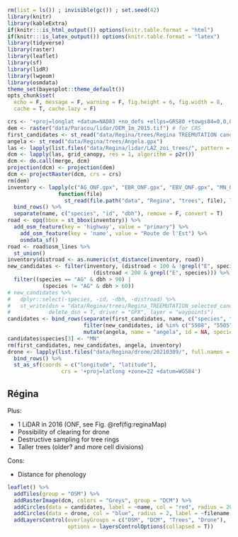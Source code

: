 ```r
rm(list = ls()) ; invisible(gc()) ; set.seed(42)
library(knitr)
library(kableExtra)
if(knitr:::is_html_output()) options(knitr.table.format = "html") 
if(knitr:::is_latex_output()) options(knitr.table.format = "latex") 
library(tidyverse)
library(raster)
library(leaflet)
library(sf)
library(lidR)
library(lwgeom)
library(osmdata)
theme_set(bayesplot::theme_default())
opts_chunk$set(
  echo = F, message = F, warning = F, fig.height = 6, fig.width = 8,
  cache = T, cache.lazy = F)
```

```r
crs <- '+proj=longlat +datum=NAD83 +no_defs +ellps=GRS80 +towgs84=0,0,0' # global crs definition
dem <- raster("data/Paracou/lidar/DEM_1m_2015.tif") # for CRS
first_candidates <- st_read("data/Regina/trees/Regina TREEMUTATION candidates.gpx", layer = "waypoints")
angela <- st_read("data/Regina/trees/Angela.gpx")
las <- lapply(list.files("data/Regina/lidar/LAZ_zoi_trees/", pattern = ".laz$", full.names = T), readLAS)
dcm <- lapply(las, grid_canopy, res = 1, algorithm = p2r())
dcm <- do.call(merge, dcm)
projection(dcm) <- projection(dem)
dcm <- projectRaster(dcm, crs = crs)
rm(dem) 
inventory <- lapply(c("AG_ONF.gpx", "EBR_ONF.gpx", "EBV_ONF.gpx", "MN_ONF.gpx"),
                function(file)
                  st_read(file.path("data", "Regina", "trees", file), layer = "waypoints")) %>% 
  bind_rows() %>% 
  separate(name, c("species", "id", "dbh"), remove = F, convert = T)
road <- opq(bbox = st_bbox(inventory)) %>%
  add_osm_feature(key = 'highway', value = "primary") %>%
    add_osm_feature(key = 'name', value = "Route de l'Est") %>%
    osmdata_sf()
road <- road$osm_lines %>% 
  st_union()
inventory$distroad <- as.numeric(st_distance(inventory, road))
new_candidates <- filter(inventory, (distroad < 100 & !grepl("E", species)) | 
                           (distroad < 200 & grepl("E", species))) %>% 
  filter((species == "AG" & dbh > 90) | 
           (species != "AG" & dbh > 60))
# new_candidates %>% 
#   dplyr::select(-species, -id, -dbh, -distroad) %>% 
#   st_write(dsn = "data/Regina/trees/Regina_TREEMUTATION_selected_candidates.gpx", 
#            delete_dsn = T, driver = "GPX", layer = "waypoints")
candidates <- bind_rows(separate(first_candidates, name, c("species", "id", "dbh"), remove = F, convert = T),
                        filter(new_candidates, id %in% c("5508", "5505")),
                        mutate(angela, name = "angela", id = NA, species = "AG"))
candidates$species[3] <- "MN"
rm(first_candidates, new_candidates, angela, inventory)
drone <- lapply(list.files("data/Regina/drone/20210309/", full.names = T), read_csv) %>% 
  bind_rows() %>% 
  st_as_sf(coords = c("longitude", "latitude"),
                 crs = '+proj=latlong +zone=22 +datum=WGS84')
```

## Régina

Plus:

* 1 LiDAR in 2016 (ONF, see Fig. \@ref(fig:reginaMap)
* Possibility of clearing for drone
* Destructive sampling for tree rings
* Taller trees (older? and more cell divisions)

Cons:

* Distance for phenology

```r
leaflet() %>%
  addTiles(group = "OSM") %>% 
  addRasterImage(dcm, colors = "Greys", group = "DCM") %>%
  addCircles(data = candidates, label = ~name, col = "red", radius = 20, group = "Trees") %>% 
  addCircles(data = drone, col = "blue", radius = 2, label = ~filename, group = "Drone") %>% 
  addLayersControl(overlayGroups = c("OSM", "DCM", "Trees", "Drone"),
                   options = layersControlOptions(collapsed = T)) 
```

